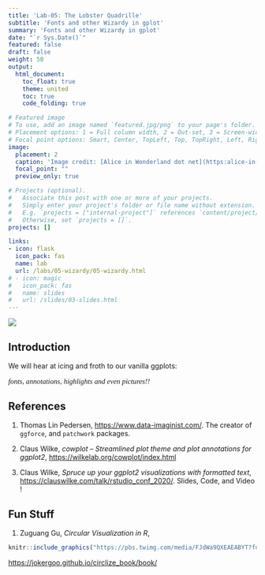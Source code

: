 ```yaml
---
title: 'Lab-05: The Lobster Quadrille'
subtitle: 'Fonts and other Wizardy in gplot'
summary: 'Fonts and other Wizardy in gplot'
date: "`r Sys.Date()`"
featured: false
draft: false
weight: 50
output:
  html_document:
    toc_float: true
    theme: united
    toc: true
    code_folding: true

# Featured image
# To use, add an image named `featured.jpg/png` to your page's folder.
# Placement options: 1 = Full column width, 2 = Out-set, 3 = Screen-width
# Focal point options: Smart, Center, TopLeft, Top, TopRight, Left, Right, BottomLeft, Bottom, BottomRight
image:
  placement: 2
  caption: 'Image credit: [Alice in Wonderland dot net](https:alice-in-wonderland.net)'
  focal_point: ""
  preview_only: true

# Projects (optional).
#   Associate this post with one or more of your projects.
#   Simply enter your project's folder or file name without extension.
#   E.g. `projects = ["internal-project"]` references `content/project/deep-learning/index.md`.
#   Otherwise, set `projects = []`.
projects: []

links:
- icon: flask
  icon_pack: fas
  name: lab
  url: /labs/05-wizardy/05-wizardy.html
# - icon: magic
#   icon_pack: fas
#   name: slides
#   url: /slides/03-slides.html
---
```


![](featured.jpg)

## Introduction

We will hear at icing and froth to our vanilla ggplots:<p style="font-family: times, serif; font-size:11pt; font-style:italic">
    fonts, annotations, highlights and even pictures!!
</p>




## References

1. Thomas Lin Pedersen, <https://www.data-imaginist.com/>. The creator of `ggforce`, and `patchwork` packages.  

1. Claus Wilke, *cowplot – Streamlined plot theme and plot annotations for ggplot2*, <https://wilkelab.org/cowplot/index.html>  

1. Claus Wilke, *Spruce up your ggplot2 visualizations with formatted text*, <https://clauswilke.com/talk/rstudio_conf_2020/>. Slides, Code, and Video !  





## Fun Stuff

1. Zuguang Gu, *Circular Visualization in R*, 
```r
knitr::include_graphics("https://pbs.twimg.com/media/FJdWa9QXEAEABYT?format=jpg&name=900x900")

```

<https://jokergoo.github.io/circlize_book/book/>
